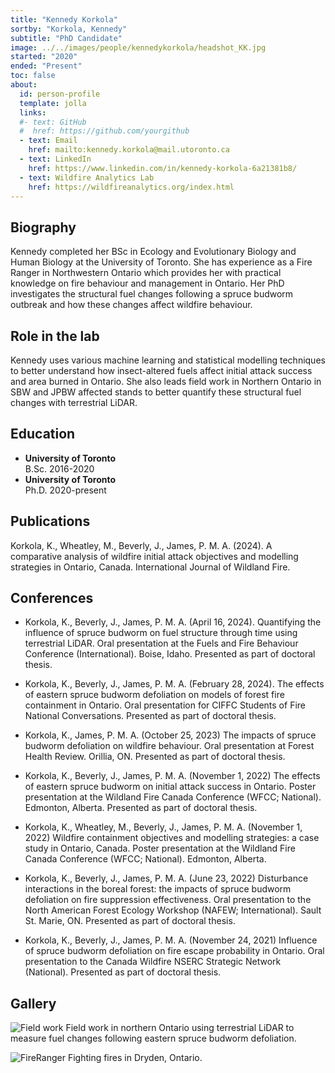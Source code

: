 ```yaml
---
title: "Kennedy Korkola"
sortby: "Korkola, Kennedy"
subtitle: "PhD Candidate"
image: ../../images/people/kennedykorkola/headshot_KK.jpg
started: "2020"
ended: "Present"
toc: false
about:
  id: person-profile
  template: jolla
  links:
  #- text: GitHub
  #  href: https://github.com/yourgithub
  - text: Email
    href: mailto:kennedy.korkola@mail.utoronto.ca
  - text: LinkedIn
    href: https://www.linkedin.com/in/kennedy-korkola-6a21381b8/
  - text: Wildfire Analytics Lab
    href: https://wildfireanalytics.org/index.html
---
```


::: {#person-profile}
:::

## Biography

Kennedy completed her BSc in Ecology and Evolutionary Biology and Human Biology at the University of Toronto. She has experience as a Fire Ranger in Northwestern Ontario which provides her with practical knowledge on fire behaviour and management in Ontario. Her PhD investigates the structural fuel changes following a spruce budworm outbreak and how these changes affect wildfire behaviour.

## Role in the lab
Kennedy uses various machine learning and statistical modelling techniques to better understand how insect-altered fuels affect initial attack success and area burned in Ontario. She also leads field work in Northern Ontario in SBW and JPBW affected stands to better quantify these structural fuel changes with terrestrial LiDAR.

## Education

-   **University of Toronto**<br /> B.Sc. 2016-2020
-   **University of Toronto**<br /> Ph.D. 2020-present

## Publications

Korkola, K., Wheatley, M., Beverly, J., James, P. M. A. (2024). A comparative analysis of wildfire initial attack objectives and modelling strategies in Ontario, Canada. International Journal of Wildland Fire. 

## Conferences

-   Korkola, K., Beverly, J., James, P. M. A. (April 16, 2024). Quantifying the influence of spruce budworm on fuel structure through time using terrestrial LiDAR. Oral presentation at the Fuels and Fire Behaviour Conference (International). Boise, Idaho. Presented as part of doctoral thesis. 

-   Korkola, K., Beverly, J., James, P. M. A. (February 28, 2024). The effects of eastern spruce budworm defoliation on models of forest fire containment in Ontario. Oral presentation for CIFFC Students of Fire National Conversations. Presented as part of doctoral thesis. 

-   Korkola, K., James, P. M. A. (October 25, 2023) The impacts of spruce budworm defoliation on wildfire behaviour. Oral presentation at Forest Health Review. Orillia, ON. Presented as part of doctoral thesis.

-   Korkola, K., Beverly, J., James, P. M. A. (November 1, 2022) The effects of eastern spruce budworm on initial attack success in Ontario. Poster presentation at the Wildland Fire Canada Conference (WFCC; National). Edmonton, Alberta. Presented as part of doctoral thesis.  

-   Korkola, K., Wheatley, M., Beverly, J., James, P. M. A. (November 1, 2022) Wildfire containment objectives and modelling strategies: a case study in Ontario, Canada. Poster presentation at the Wildland Fire Canada Conference (WFCC; National). Edmonton, Alberta.  

-   Korkola, K., Beverly, J., James, P. M. A. (June 23, 2022) Disturbance interactions in the boreal forest: the impacts of spruce budworm defoliation on fire suppression effectiveness. Oral presentation to the North American Forest Ecology Workshop (NAFEW; International). Sault St. Marie, ON. Presented as part of doctoral thesis. 

-   Korkola, K., Beverly, J., James, P. M. A. (November 24, 2021) Influence of spruce budworm defoliation on fire escape probability in Ontario. Oral presentation to the Canada Wildfire NSERC Strategic Network (National). Presented as part of doctoral thesis. 

## Gallery 
![Field work](/images/people/kennedykorkola/lidar_kk_field.jpg)
Field work in northern Ontario using terrestrial LiDAR to measure fuel changes following eastern spruce budworm defoliation.

![FireRanger](/images/people/kennedykorkola/fire_kk_omnr.jpg)
Fighting fires in Dryden, Ontario. 